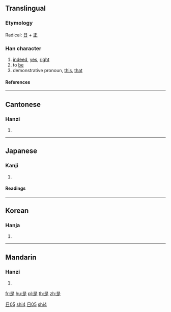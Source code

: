 {{see|昰}}

==Translingual==
{{Han stroke|[[Image:是-order.gif]]}}
===Etymology===
Radical: [[日]] + [[正]]
===Han character===
{{Han char|rn=72|rad=日|as=05|sn=9|four=6080<sub>1</sub>|canj=日一卜人 (AMYO)}}
# [[indeed]], [[yes]], [[right]]
# to [[be]]
# demonstrative pronoun, [[this]], [[that]]
====References====
{{Han ref|kx=0493.260|dkj=13859|dj=0858.060|hdz=21497.050|uh=662F|ud=26159|bh=AC4F|bd=44111}}

----
==Cantonese==
===Hanzi===
{{yue-hanzi|jyut=|y=si6}}
# {{defn|Cantonese}}

----
==Japanese==
===Kanji===
{{ja-kanji|grade=|rs=日05}}
# {{defn|Japanese}} 
====Readings====
{{ja-readings|on=[[ぜ]] (ze), [[し]] (shi)|kun=[[これ]] (kore), [[この]] (kono), [[ここ]] (koko)}}

----
==Korean==
===Hanja===
{{ko-hanja|hangeul=시|eumhun=|rv=si|mr=si|y=si}}
# {{defn|Korean}}

----
==Mandarin==
===Hanzi===
{{cmn-hanzi|pin=shì (shi<sup>4</sup>)|wg=shih<sup>4</sup>}}
# {{defn|Mandarin}}


[[Category:zh-tw:Pronouns|日05]]
[[Category:zh-cn:Pronouns|shi4]]
[[Category:zh-tw:Beginning Mandarin|日05]]
[[Category:zh-cn:Beginning Mandarin|shi4]]

[[fr:是]]
[[hu:是]]
[[pl:是]]
[[th:是]]
[[zh:是]]